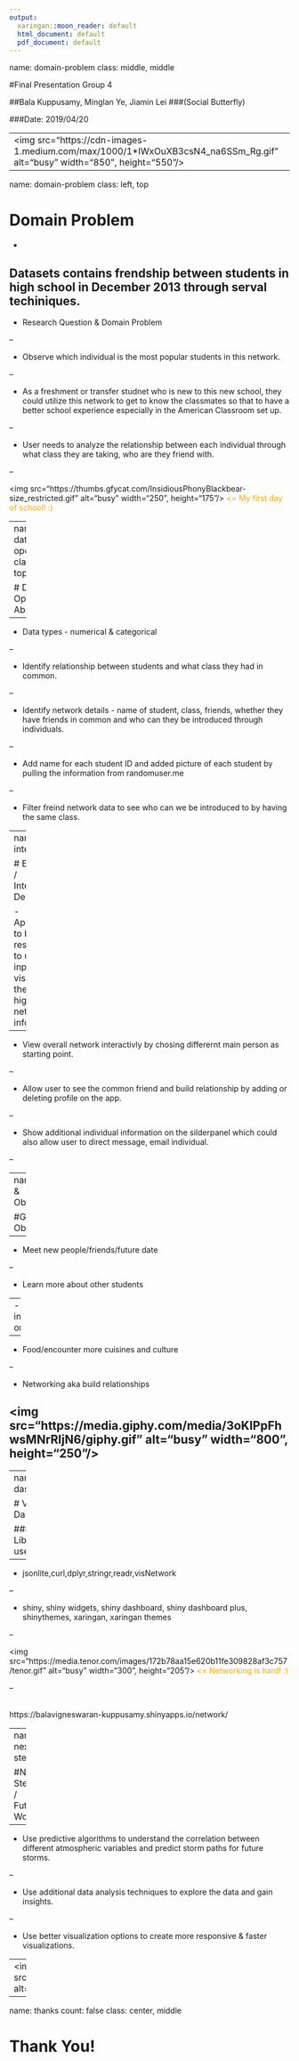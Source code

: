 ```yaml
---
output:
  xaringan::moon_reader: default
  html_document: default
  pdf_document: default
---
```

name: domain-problem
class: middle, middle

#Final Presentation Group 4

##Bala Kuppusamy, Minglan Ye, Jiamin Lei
###(Social Butterfly)

###Date: 2019/04/20

---
<img src="https://cdn-images-1.medium.com/max/1000/1*IWxOuXB3csN4_na6SSm_Rg.gif" alt="busy" width="850", height="550"/>
---

name: domain-problem
class: left, top

# Domain Problem

- 

Datasets contains frendship between students in high school in December 2013 through serval techiniques.
--

- Research Question & Domain Problem

--

  - Observe which individual is the most popular students in this network.

--

  - As a freshment or transfer studnet who is new to this new school, they could utilize this network to get to know the classmates so that to have a better school experience especially in the American Classroom set up.
  
--

  - User needs to analyze the relationship between each individual through what class they are taking, who are they friend with.

--

<img src="https://thumbs.gfycat.com/InsidiousPhonyBlackbear-size_restricted.gif" alt="busy" width="250", height="175"/><font color="orange">
<= My first day of school! :)
</font>

---
name: data-operation
class: left, top

# Data / Operation Abstraction

--

- Data types - numerical & categorical

--

- Identify relationship between students and what class they had in common.

--

- Identify network details - name of student, class, friends, whether they have friends in common and who can they be introduced through individuals.

--

- Add name for each student ID and added picture of each student by pulling the information from randomuser.me

--

- Filter freind network data to see who can we be introduced to by having the same class.

---
name: interaction

# Encoding / Interaction Design

- Application to be responsive to user inputs and visually plot the highschool network information. 

--

- View overall network interactivly by chosing differernt main person as starting point.

--

- Allow user to see the common friend and build relationship by adding or deleting profile on the app.

--

- Show additional individual information on the silderpanel which could also allow user to direct message, email individual.

--

---
name:Goal & Objectives

#Goal & Objectives

--

- Meet new people/friends/future date

--

- Learn more about other students 

--
- New skills, inspiration,collaboration on school projects

--

- Food/encounter more cuisines and culture

--

- Networking aka build relationships

<img src="https://media.giphy.com/media/3oKIPpFhwsMNrRIjN6/giphy.gif" alt="busy" width="800", height="250"/>
---
---
name: dashboard

# Visual Dashboard

#### Libraries used

--

- jsonlite,curl,dplyr,stringr,readr,visNetwork

--

- shiny, shiny widgets, shiny dashboard, shiny dashboard plus, shinythemes, xaringan, xaringan themes

--

<img src="https://media.tenor.com/images/172b78aa15e620b11fe309828af3c757/tenor.gif" alt="busy" width="300", height="205"/><font color="orange">
<= Networking is hard! :)
</font>

--

<br />
https://balavigneswaran-kuppusamy.shinyapps.io/network/

---
name: next-steps

#Next Steps / Future Work

--

- Use predictive algorithms to understand the correlation between different atmospheric variables and predict storm paths for future storms.

--

- Use additional data analysis techniques to explore the data and gain insights.

--

- Use better visualization options to create more responsive & faster visualizations.

---
<img src="https://media.giphy.com/media/MiapFHASKG1Us/giphy.gif" alt="busy" width="850", height="550"/>

---
name: thanks
count: false
class: center, middle

# Thank You!
